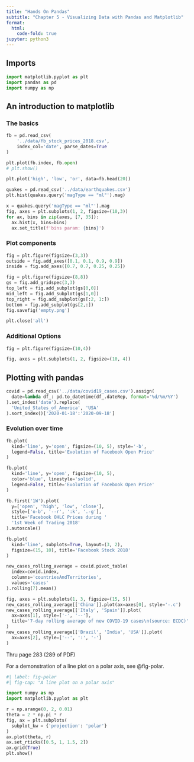 ```yaml
---
title: "Hands On Pandas"
subtitle: "Chapter 5 - Visualizing Data with Pandas and Matplotlib"
format:
  html:
    code-fold: true
jupyter: python3
---
```


## Imports

```python
import matplotlib.pyplot as plt
import pandas as pd
import numpy as np
```

## An introduction to matplotlib

### The basics

```python
fb = pd.read_csv(
    '../data/fb_stock_prices_2018.csv',
    index_col='date', parse_dates=True
)
```

```python
plt.plot(fb.index, fb.open)
# plt.show()
```

```python
plt.plot('high', 'low', 'or', data=fb.head(20))
```

```python
quakes = pd.read_csv('../data/earthquakes.csv')
plt.hist(quakes.query('magType == "ml"').mag)
```

```python
x = quakes.query('magType == "ml"').mag 
fig, axes = plt.subplots(1, 2, figsize=(10,3))
for ax, bins in zip(axes, [7, 35]):
  ax.hist(x, bins=bins)
  ax.set_title(f'bins param: {bins}')
```

### Plot components

```python
fig = plt.figure(figsize=(3,3))
outside = fig.add_axes([0.1, 0.1, 0.9, 0.9])
inside = fig.add_axes([0.7, 0.7, 0.25, 0.25])
```

```python
fig = plt.figure(figsize=(8,8))
gs = fig.add_gridspec(3,3)
top_left = fig.add_subplot(gs[0,0])
mid_left = fig.add_subplot(gs[1,0])
top_right = fig.add_subplot(gs[:2, 1:])
bottom = fig.add_subplot(gs[2,:])
fig.savefig('empty.png')
```

```python
plt.close('all')
```

### Additional Options

```python
fig = plt.figure(figsize=(10,4))
```

```python
fig, axes = plt.subplots(1, 2, figsize=(10, 4))
```

## Plotting with pandas

```python
covid = pd.read_csv('../data/covid19_cases.csv').assign(
  date=lambda df_: pd.to_datetime(df_.dateRep, format='%d/%m/%Y')
).set_index('date').replace(
  'United_States_of_America', 'USA'
).sort_index()['2020-01-18':'2020-09-18']
```
### Evolution over time
```python
fb.plot(
  kind='line', y='open', figsize=(10, 5), style='-b',
  legend=False, title='Evolution of Facebook Open Price'
)
```

```python
fb.plot(
  kind='line', y='open', figsize=(10, 5),
  color='blue', linestyle='solid',
  legend=False, title='Evolution of Facebook Open Price'
)
```

```python
fb.first('1W').plot(
  y=['open', 'high', 'low', 'close'],
  style=['o-b', '--r', ':k', '.-g'],
  title='Facebook OHLC Prices during '
  '1st Week of Trading 2018'
).autoscale()
```

```python
fb.plot(
  kind='line', subplots=True, layout=(3, 2),
  figsize=(15, 10), title='Facebook Stock 2018'
)
```

```python
new_cases_rolling_average = covid.pivot_table(
  index=covid.index,
  columns='countriesAndTerritories',
  values='cases'
).rolling(7).mean()
```

```python
fig, axes = plt.subplots(1, 3, figsize=(15, 5))
new_cases_rolling_average[['China']].plot(ax=axes[0], style='-.c')
new_cases_rolling_average[['Italy', 'Spain']].plot(
  ax=axes[1], style=['-', '--'],
  title='7-day rolling average of new COVID-19 cases\n(source: ECDC)'
)
new_cases_rolling_average[['Brazil', 'India', 'USA']].plot(
  ax=axes[2], style=['--', ':', '-']
)
```
Thru page 283 (289 of PDF)



For a demonstration of a line plot on a polar axis, see @fig-polar.

```python
#| label: fig-polar
#| fig-cap: "A line plot on a polar axis"

import numpy as np
import matplotlib.pyplot as plt

r = np.arange(0, 2, 0.01)
theta = 2 * np.pi * r
fig, ax = plt.subplots(
  subplot_kw = {'projection': 'polar'} 
)
ax.plot(theta, r)
ax.set_rticks([0.5, 1, 1.5, 2])
ax.grid(True)
plt.show()
```